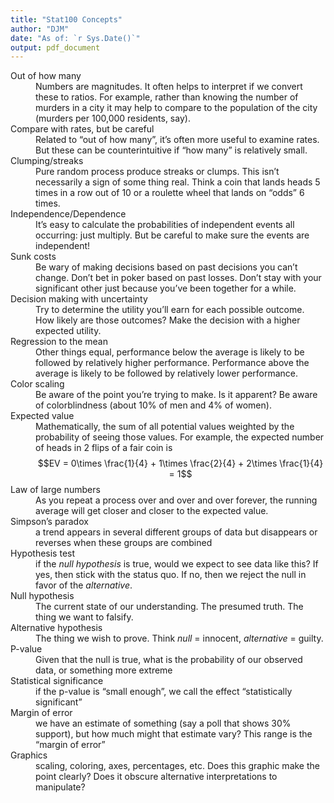 ```yaml
---
title: "Stat100 Concepts"
author: "DJM"
date: "As of: `r Sys.Date()`"
output: pdf_document
---
```



Out of how many
: Numbers are magnitudes. It often helps to interpret if we convert these to ratios. For example, rather than knowing the number of murders in a city it may help to compare to the population of the city (murders per 100,000 residents, say).

Compare with rates, but be careful
: Related to "out of how many", it's often more useful to examine rates. But these can be counterintuitive if "how many" is relatively small.

Clumping/streaks
: Pure random process produce streaks or clumps. This isn't necessarily a sign of some thing real. Think a coin that lands heads 5 times in a row out of 10 or a roulette wheel that lands on "odds" 6 times.

Independence/Dependence
: It's easy to calculate the probabilities of independent events all occurring: just multiply. But be careful to make sure the events are independent!

Sunk costs
: Be wary of making decisions based on past decisions you can't change. Don't bet in poker based on past losses. Don't stay with your significant other just because you've been together for a while.

Decision making with uncertainty
: Try to determine the utility you'll earn for each possible outcome. How likely are those outcomes? Make the decision with a higher expected utility.

Regression to the mean
: Other things equal, performance below the average is likely to be followed by relatively higher performance. Performance above the average is likely to be followed by relatively lower performance.

Color scaling
: Be aware of the point you're trying to make. Is it apparent? Be aware of colorblindness (about 10% of men and 4% of women).

Expected value
: Mathematically, the sum of all potential values weighted by the probability of seeing those values. For example, the expected number of heads in 2 flips of a fair coin is
$$EV = 0\times \frac{1}{4} + 1\times \frac{2}{4} + 2\times \frac{1}{4} = 1$$

Law of large numbers
: As you repeat a process over and over and over forever, the running average will get closer and closer to the expected value.

Simpson's paradox
: a trend appears in several different groups of data but disappears or reverses when these groups are combined

Hypothesis test
: if the _null hypothesis_ is true, would we expect to see data like this? If yes, then stick with the status quo. If no, then we reject the null in favor of the _alternative_.

Null hypothesis
: The current state of our understanding. The presumed truth. The thing we want to falsify.

Alternative hypothesis
: The thing we wish to prove. Think _null_ $=$ innocent, _alternative_ $=$ guilty.

P-value
: Given that the null is true, what is the probability of our observed data, or something more extreme

Statistical significance
: if the p-value is "small enough", we call the effect "statistically significant"

Margin of error
: we have an estimate of something (say a poll that shows 30% support), but how much might that estimate vary? This range is the "margin of error"

Graphics
: scaling, coloring, axes, percentages, etc. Does this graphic make the point clearly? Does it obscure alternative interpretations to manipulate?